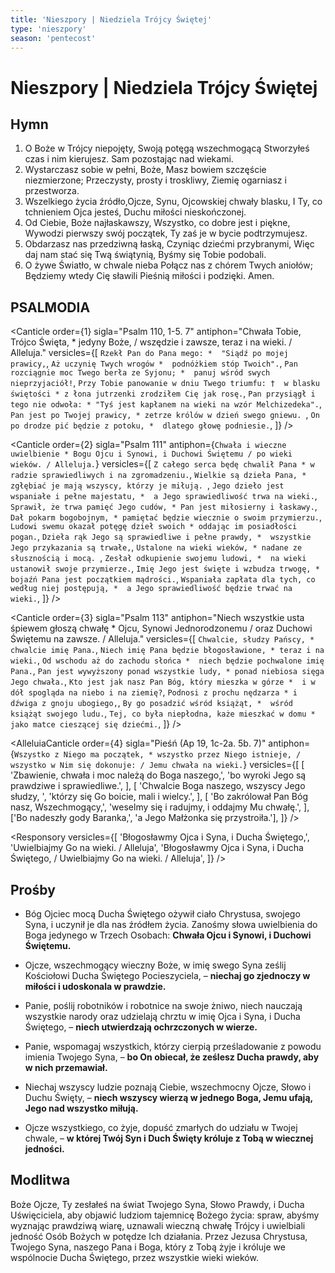 ```yaml
---
title: 'Nieszpory | Niedziela Trójcy Świętej'
type: 'nieszpory'
season: 'pentecost'
---
```


# Nieszpory | Niedziela Trójcy Świętej

<OpeningVersicle />

## Hymn

1. O Boże w Trójcy niepojęty,
   Swoją potęgą wszechmogącą
   Stworzyłeś czas i nim kierujesz.
   Sam pozostając nad wiekami.
2. Wystarczasz sobie w pełni, Boże,
   Masz bowiem szczęście niezmierzone;
   Przeczysty, prosty i troskliwy,
   Ziemię ogarniasz i przestworza.
3. Wszelkiego życia źródło,Ojcze,
   Synu, Ojcowskiej chwały blasku,
   I Ty, co tchnieniem Ojca jesteś,
   Duchu miłości nieskończonej.
4. Od Ciebie, Boże najłaskawszy,
   Wszystko, co dobre jest i piękne,
   Wywodzi pierwszy swój początek,
   Ty zaś je w bycie podtrzymujesz.
5. Obdarzasz nas przedziwną łaską,
   Czyniąc dziećmi przybranymi,
   Więc daj nam stać się Twą świątynią,
   Byśmy się Tobie podobali.
6. O żywe Światło, w chwale nieba
   Połącz nas z chórem Twych aniołów;
   Będziemy wtedy Cię sławili
   Pieśnią miłości i podzięki. Amen.

## PSALMODIA

<Canticle
  order={1}
  sigla="Psalm 110, 1-5. 7"
  antiphon="Chwała Tobie, Trójco Święta, * jedyny Boże, / wszędzie i zawsze, teraz i na wieki. / Alleluja."
  versicles={[
    `Rzekł Pan do Pana mego: * 
"Siądź po mojej prawicy,`,
    `Aż uczynię Twych wrogów * 
podnóżkiem stóp Twoich".`,
    `Pan rozciągnie moc Twego berła ze Syjonu; * 
panuj wśród swych nieprzyjaciół!`,
    `Przy Tobie panowanie w dniu Twego triumfu: † 
w blasku świętości *
z łona jutrzenki zrodziłem Cię jak rosę.`,
    `Pan przysiągł i tego nie odwoła: *
"Tyś jest kapłanem na wieki na wzór Melchizedeka".`,
    `Pan jest po Twojej prawicy, *
zetrze królów w dzień swego gniewu. `,
    `On po drodze pić będzie z potoku, * 
dlatego głowę podniesie.`,
  ]}
/>

<Canticle
  order={2}
  sigla="Psalm 111"
  antiphon={`Chwała i wieczne uwielbienie * Bogu Ojcu i Synowi, i Duchowi Świętemu / po wieki wieków. / Alleluja.`}
  versicles={[
    `Z całego serca będę chwalił Pana *
w radzie sprawiedliwych i na zgromadzeniu.`,
    `Wielkie są dzieła Pana, *
zgłębiać je mają wszyscy, którzy je miłują. `,
    `Jego dzieło jest wspaniałe i pełne majestatu, * 
a Jego sprawiedliwość trwa na wieki.`,
    `Sprawił, że trwa pamięć Jego cudów, *
Pan jest miłosierny i łaskawy.`,
    `Dał pokarm bogobojnym, *
pamiętać będzie wiecznie o swoim przymierzu.`,
    `Ludowi swemu okazał potęgę dzieł swoich *
oddając im posiadłości pogan.`,
    `Dzieła rąk Jego są sprawiedliwe i pełne prawdy, * 
wszystkie Jego przykazania są trwałe,`,
    `Ustalone na wieki wieków, *
nadane ze słusznością i mocą. `,
    `Zesłał odkupienie swojemu ludowi, * 
na wieki ustanowił swoje przymierze.`,
    `Imię Jego jest święte i wzbudza trwogę, *
bojaźń Pana jest początkiem mądrości.`,
    `Wspaniała zapłata dla tych, co według niej postępują, * 
a Jego sprawiedliwość będzie trwać na wieki.`,
  ]}
/>

<Canticle
  order={3}
  sigla="Psalm 113"
  antiphon="Niech wszystkie usta śpiewem głoszą chwałę * Ojcu, Synowi Jednorodzonemu / oraz Duchowi Świętemu na zawsze. / Alleluja."
  versicles={[
    `Chwalcie, słudzy Pańscy, * 
chwalcie imię Pana.`,
    `Niech imię Pana będzie błogosławione, *
teraz i na wieki.`,
    `Od wschodu aż do zachodu słońca * 
niech będzie pochwalone imię Pana.`,
    `Pan jest wywyższony ponad wszystkie ludy, *
ponad niebiosa sięga Jego chwała.`,
    `Kto jest jak nasz Pan Bóg, który mieszka w górze * 
i w dół spogląda na niebo i na ziemię?`,
    `Podnosi z prochu nędzarza *
i dźwiga z gnoju ubogiego,`,
    `By go posadzić wśród książąt, * 
wśród książąt swojego ludu.`,
    `Tej, co była niepłodna, każe mieszkać w domu *
jako matce cieszącej się dziećmi.`,
  ]}
/>

<AlleluiaCanticle
  order={4}
  sigla="Pieśń (Ap 19, 1c-2a. 5b. 7)"
  antiphon={`Wszystko z Niego ma początek, * wszystko przez Niego istnieje, / wszystko w Nim się dokonuje: / Jemu chwała na wieki.`}
  versicles={[
    [
      'Zbawienie, chwała i moc należą do Boga naszego,',
      'bo wyroki Jego są prawdziwe i sprawiedliwe.',
    ],
    [
      'Chwalcie Boga naszego, wszyscy Jego słudzy, ',
      'którzy się Go boicie, mali i wielcy.',
    ],
    [
      'Bo zakrólował Pan Bóg nasz, Wszechmogący,',
      'weselmy się i radujmy, i oddajmy Mu chwałę.',
    ],
    ['Bo nadeszły gody Baranka,', 'a Jego Małżonka się przystroiła.'],
  ]}
/>

<Passage
  sigla="Ef 4, 3-6"
  passage="Usiłujcie zachować jedność Ducha dzięki więzi, jaką jest pokój. Jedno jest Ciało i jeden Duch, bo też zostaliście wezwani w jednej nadziei, jaką daje wasze powołanie. Jeden jest Pan, jedna wiara, jeden chrzest. Jeden jest Bóg i Ojciec wszystkich, który jest i działa ponad wszystkimi, przez wszystkich i we wszystkich."
/>

<Responsory
  versicles={[
    'Błogosławmy Ojca i Syna, i Ducha Świętego,',
    'Uwielbiajmy Go na wieki. / Alleluja',
    'Błogosławmy Ojca i Syna, i Ducha Świętego, / Uwielbiajmy Go na wieki. / Alleluja',
  ]}
/>

<Magnificat antiphon="Wielbimy Ciebie, * Boga Ojca niezrodzonego, / Jedynego Syna i Ducha Świętego Pocieszyciela: / świętą i nierozdzielną Trójcę: / Ciebie sercem i ustami wyznajemy, chwalimy i błogosławimy; / Tobie chwała na wieki. / Alleluja	" />

## Prośby

- Bóg Ojciec mocą Ducha Świętego ożywił ciało Chrystusa, swojego Syna, i uczynił je dla nas źródłem życia. Zanośmy słowa uwielbienia do Boga jedynego w Trzech Osobach: **Chwała Ojcu i Synowi, i Duchowi Świętemu.**

- Ojcze, wszechmogący wieczny Boże, w imię swego Syna ześlij Kościołowi Ducha Świętego Pocieszyciela, – **niechaj go zjednoczy w miłości i udoskonala w prawdzie.**

- Panie, poślij robotników i robotnice na swoje żniwo, niech nauczają wszystkie narody oraz udzielają chrztu w imię Ojca i Syna, i Ducha Świętego, – **niech utwierdzają ochrzczonych w wierze.**

- Panie, wspomagaj wszystkich, którzy cierpią prześladowanie z powodu imienia Twojego Syna, – **bo On obiecał, że ześlesz Ducha prawdy, aby w nich przemawiał.**

- Niechaj wszyscy ludzie poznają Ciebie, wszechmocny Ojcze, Słowo i Duchu Święty, – **niech wszyscy wierzą w jednego Boga, Jemu ufają, Jego nad wszystko miłują.**

- Ojcze wszystkiego, co żyje, dopuść zmarłych do udziału w Twojej chwale, – **w której Twój Syn i Duch Święty króluje z Tobą w wiecznej jedności.**

<CustomIntercessions />

<KyrieEleison />

<LordsPrayer />

## Modlitwa

Boże Ojcze, Ty zesłałeś na świat Twojego Syna, Słowo Prawdy, i Ducha Uświęciciela, aby objawić ludziom tajemnicę Bożego życia: spraw, abyśmy wyznając prawdziwą wiarę, uznawali wieczną chwałę Trójcy i uwielbiali jedność Osób Bożych w potędze Ich działania. Przez Jezusa Chrystusa, Twojego Syna, naszego Pana i Boga, który z Tobą żyje i króluje we wspólnocie Ducha Świętego, przez wszystkie wieki wieków.

<Amen />

<BlessingAndConcludingVersicle />

<SalveRegina />
